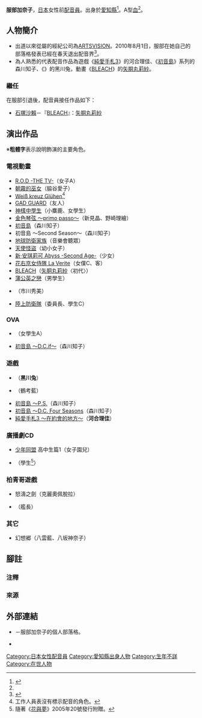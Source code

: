 {{multiple issues|
{{blpsources|time=2016-07-21T14:45:17+00:00}}
{{Notability Unreferenced|time=2016-07-21T14:45:17+00:00}}
}}
{{noteTA|G1=Anime}}
{{japanese|japanese=服部 加奈子|kana=はっとり かなこ|romaji=Hattori Kanako}}
'''服部加奈子'''{{BD||4月19日||}}，[[日本|日本]]女性前[[配音員|配音員]]。出身於[[愛知縣|愛知縣]]<ref name="Blog profile">{{Cite web|url=http://profile.ameba.jp/tsubumint/|title=【つぶのプロフィール】|work=|publisher=服部加奈子的個人部落格|date=|accessdate=2016-06-26|language=ja}}</ref>。A型[[血型|血]]<ref name="Blog profile" />。

== 人物簡介 ==
* 出道以來從屬的經紀公司為[[ARTSVISION|ARTSVISION]]。2010年8月1日，服部在她自己的部落格發表已經在春天退出配音界<ref>{{Cite web|url=http://ameblo.jp/tsubumint/entry-10606883774.html|title=【ご報告あります。】|work=|publisher=服部加奈子的個人部落格|date=2010-08-01|accessdate=2016-06-26|language=ja|archive-date=2016-03-04|archive-url=https://web.archive.org/web/20160304230720/http://ameblo.jp/tsubumint/entry-10606883774.html|dead-url=no}}</ref>。
* 為人熟悉的代表配音作品為遊戲《[[心跳回憶3_～在約會的地方～|純愛手札3]]》的河合理佳、《[[初音島|初音島]]》系列的森川知子、《{{link-ja|玩具戰爭|ガチャフォース}}》的黑川兔，動畫《[[BLEACH_(動畫)|BLEACH]]》的[[假面軍勢#矢胴丸莉紗|矢胴丸莉紗]]。

=== 繼任 ===
在服部引退後，配音員接任作品如下：
* [[石塚沙賴|石塚沙賴]]－『[[BLEACH_(動畫)|BLEACH]]』：[[假面軍勢#矢胴丸莉紗|矢胴丸莉紗]]

== 演出作品 ==
※'''粗體字'''表示說明飾演的主要角色。
=== 電視動畫 ===
* [[R.O.D_-THE_TV-|R.O.D -THE TV-]]（女子A）
* [[朝霧的巫女|朝霧的巫女]]（脇谷愛子）
* [[白色十字架|Weiß kreuz Glühen]]<ref group="注">工作人員表沒有標示配音的角色。</ref>
* [[GAD_GUARD|GAD GUARD]]（友人）
* [[神是中學生|神樣中學生]]（小麋鹿、女學生）
* [[金色琴弦|金色琴弦 ～primo passo～]]（新見晶、野崎理繪）
* [[初音島|初音島]]（森川知子）
* 初音島 ～Second Season～（森川知子）
* [[地球防衛家族|地球防衛家族]]（音樂會聽眾）
* [[天使怪盜|天使怪盜]]（幼小女子）
* [[新·安琪莉可|新·安琪莉可 Abyss -Second Age-]]（少女）
* [[花右京女侍隊|花右京女侍隊 La Verite]]（女僕C、{{lang|ja|コマケ}}客）
* [[BLEACH_(動畫)|BLEACH]]（[[假面軍勢#矢胴丸莉紗|矢胴丸莉紗]]〈初代〉）
* [[蒲公英之戀|蒲公英之戀]]（男學生）
* {{link-ja|婆婆偵探團|やっとかめ探偵団}}（市川秀美）
* [[陸上防衛隊|陸上防衛隊]]（委員長、學生C）

=== OVA ===
* {{link-ja|小茜的狂熱追求者|アカネマニアックス〜流れ星伝説剛田〜}}（女學生A）
* [[初音島|初音島 ～D.C.if～]]（森川知子）

=== 遊戲 ===
* {{link-ja|玩具戰爭|ガチャフォース}}（'''黑川兔'''）
* {{link-ja|帝國千戰記 PS2版|帝国千戦記}}（鶴考藍）
* [[初音島|初音島 ～P.S.]]（森川知子）   
* [[初音島|初音島 ～D.C. Four Seasons]]（森川知子）
* [[心跳回憶3_～在约會的地方～|純愛手札3 ～在約會的地方～]]（'''河合理佳'''）

=== 廣播劇CD ===
* [[少年同盟|少年同盟]] 高中生篇1（女子園兒）
* {{link-ja|V.B.R絲絨藍玫瑰|V・B・ローズ}}（學生<ref group="注">隨著《[[花與夢|花與夢]]》2005年20號發行附贈。</ref>）

=== 柏青哥遊戲 ===
* 怒濤之劍（克麗奧佩脫拉）
* {{lang|ja|モエるまりんバトる}}（{{lang|ja|ミオ}}艦長）

=== 其它 ===
* 幻想郷{{lang|ja|ミソギバライ}}（八雲藍、八坂神奈子）

== 腳註 ==
=== 注釋 ===
<references group="注"/>
=== 來源 ===
<references />

== 外部連結 ==
* {{lang|ja|[http://ameblo.jp/tsubumint/ 小小世界 ～ちびのセカイ～]}} {{ja icon}}－服部加奈子的個人部落格。
* {{Twitter|tsubumint}} {{ja icon}}

{{DEFAULTSORT:Hattori Kanako}}
[[Category:日本女性配音員|Category:日本女性配音員]]
[[Category:愛知縣出身人物|Category:愛知縣出身人物]]
[[Category:生年不詳|Category:生年不詳]]
[[Category:在世人物|Category:在世人物]]